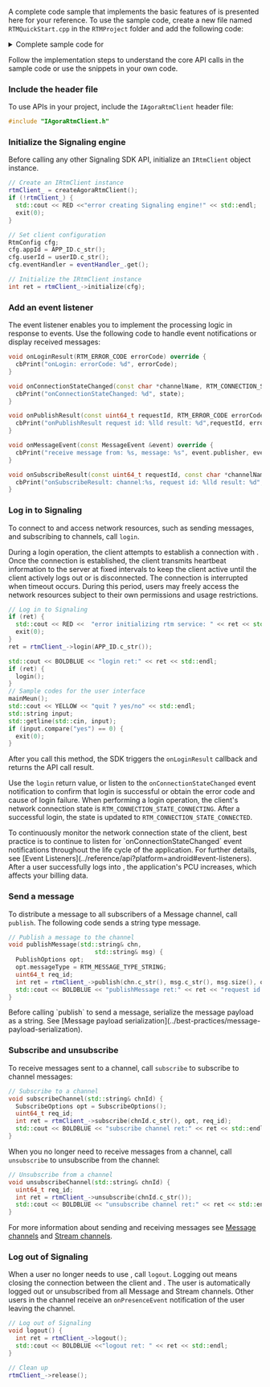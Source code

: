 <PlatformWrapper platform="linux-cpp">

A complete code sample that implements the basic features of <Vpd k="NAME" /> is presented here for your reference. To use the sample code, create a new file  named `RTMQuickStart.cpp` in the `RTMProject` folder and add the following code:

<details>
<summary>Complete sample code for <Vpd k="PRODUCT" /></summary>

<CodeBlock language="cpp" showLineNumbers>
{`#include <iostream>
#include <memory>
#include <string>
#include <exception>
//#include <unistd.h>

#include "IAgoraRtmClient.h"

// Pass in your App ID here
const std::string APP_ID = "<Your App ID>";

// Terminal color codes for UBUNTU/LINUX
#define RESET   "\\033\[0m"
#define BLACK   "\\033\[30m"      /* Black */
#define RED     "\\033\[31m"      /* Red */
#define GREEN   "\\033\[32m"      /* Green */
#define YELLOW  "\\033\[33m"      /* Yellow */
#define BLUE    "\\033\[34m"      /* Blue */
#define MAGENTA "\\033\[35m"      /* Magenta */
#define CYAN    "\\033\[36m"      /* Cyan */
#define WHITE   "\\033\[37m"      /* White */
#define BOLDBLACK   "\\033\[1m\\033\[30m"      /* Bold Black */
#define BOLDRED     "\\033\[1m\\033\[31m"      /* Bold Red */
#define BOLDGREEN   "\\033\[1m\\033\[32m"      /* Bold Green */
#define BOLDYELLOW  "\\033\[1m\\033\[33m"      /* Bold Yellow */
#define BOLDBLUE    "\\033\[1m\\033\[34m"      /* Bold Blue */
#define BOLDMAGENTA "\\033\[1m\\033\[35m"      /* Bold Magenta */
#define BOLDCYAN    "\\033\[1m\\033\[36m"      /* Bold Cyan */
#define BOLDWHITE   "\\033\[1m\\033\[37m"      /* Bold White */

using namespace agora::rtm;

class DemoRtmEventHandler : public IRtmEventHandler {
public:
  // Add the event listener
  void onLoginResult(RTM_ERROR_CODE errorCode) override {
    cbPrint("onLogin: errorCode: %d", errorCode);
  }
  void onConnectionStateChanged(const char *channelName, RTM_CONNECTION_STATE state, RTM_CONNECTION_CHANGE_REASON reason) override {
    cbPrint("onConnectionStateChanged: %d", state);
  }

  void onPublishResult(const uint64_t requestId, RTM_ERROR_CODE errorCode) override {
    cbPrint("onPublishResult request id: %lld result: %d",requestId, errorCode);
  }
  void onMessageEvent(const MessageEvent &event) override {
    cbPrint("receive message from: %s, message: %s", event.publisher, event.message);
  }
  void onSubscribeResult(const uint64_t requestId, const char *channelName, RTM_ERROR_CODE errorCode) override {
    cbPrint("onSubscribeResult: channel:%s, request id: %lld result: %d", channelName, requestId, errorCode);
  }

private:
  void cbPrint(const char* fmt, ...) {
    printf("\\x1b\[32m<< RTM async callback: ");
    va_list args;
    va_start(args, fmt);
    vprintf(fmt, args);
    va_end(args);
    printf(" >>\\x1b\[0m\\n");
  }
};

class DemoMessaging {
public:
  DemoMessaging()
    : eventHandler_(new DemoRtmEventHandler()),
      rtmClient_(nullptr) { Init(); }

  void Init() {
    // Create an IRtmClient instance
    rtmClient_ = createAgoraRtmClient();
    if (!rtmClient_) {
      std::cout << RED <<"error creating Signaling engine!" << std::endl;
      exit(0);
    }
}

  void login() {
    while (true) {
      std::cout << YELLOW << "Please enter userID (literal \\"null\\" or starting"
          << "with space is not allowed, no more than 64 charaters!):"
          << std::endl;
      std::string userID;
      std::getline(std::cin, userID);

      RtmConfig cfg;
      cfg.appId = APP_ID.c_str();
      cfg.userId = userID.c_str();
      cfg.eventHandler = eventHandler_.get();
      // Initialize an IRtmClient instance
      int ret = rtmClient_->initialize(cfg);
      // Log in the RTM server
      if (ret) {
        std::cout << RED <<  "error initializing rtm service: " << ret << std::endl;
        exit(0);
      }
      ret = rtmClient_->login(APP_ID.c_str());
      std::cout << BOLDBLUE << "login ret:" << ret << std::endl;
      if (ret) {
        login();
      }
      // Sample codes for the user interface
      mainMenu();
      std::cout << YELLOW << "quit ? yes/no" << std::endl;
      std::string input;
      std::getline(std::cin, input);
      if (input.compare("yes") == 0) {
        exit(0);
      }
    }
  }

  // Log out from the RTM server
  void logout() {
    int ret = rtmClient_->logout();
    std::cout << BOLDBLUE <<"logout ret: " << ret << std::endl;
  }

  // Subscribe to a channel
  void subscribeChannel(std::string& chnId) {
    SubscribeOptions opt = SubscribeOptions();
    uint64_t req_id;
    int ret = rtmClient_->subscribe(chnId.c_str(), opt, req_id);
    std::cout << BOLDBLUE << "subscribe channel ret:" << ret << std::endl;
  }

  // Unsubscribe from a channel
  void unsubscribeChannel(std::string& chnId) {
    uint64_t req_id;
    int ret = rtmClient_->unsubscribe(chnId.c_str());
    std::cout << BOLDBLUE << "unsubscribe channel ret:" << ret << std::endl;
  }
  // Publish a message
  void publishMessage(std::string& chn,
                            std::string& msg) {
    PublishOptions opt;
    opt.messageType = RTM_MESSAGE_TYPE_STRING;
    uint64_t req_id;
    int ret = rtmClient_->publish(chn.c_str(), msg.c_str(), msg.size(), opt, req_id);
    std::cout << BOLDBLUE << "publishMessage ret:" << ret << "request id: %llu" << req_id << std::endl;
  }

  // Sample codes for the user interface
  void mainMenu() {
    bool quit  = false;
    while (!quit) {
      std::cout << WHITE << "1: subcribe channel\\n"
                << "2: unsubcribe channel\\n"
                << "3: publish message\\n"
                << "4: logout" << std::endl;
      std::cout << YELLOW <<"please input your choice" << std::endl;
      std::string input;
      std::getline(std::cin, input);
      int32_t choice = 0;
      try {
        choice = std::stoi(input);
      } catch(...) {
        std::cout << RED << "invalid input" << std::endl;
        continue;
      }
      switch (choice)
      {
        case 1: {
          std::cout << YELLOW << "please input dst channel id" << std::endl;
          std::string dst;
          std::getline(std::cin, dst);
          subscribeChannel(dst);
        }
        break;
        case 2: {
          std::cout << YELLOW << "please input dst channel id" << std::endl;
          std::string dst;
          std::getline(std::cin, dst);
          unsubscribeChannel(dst);
        }
        break;
        case 3: {
          std::cout << YELLOW << "please input channel id" << std::endl;
          std::string channel;
          std::getline(std::cin, channel);
          Chat(channel);
        }
        break;
        case 4: {
          logout();
          return;
        }
        break;
        default:
        break;
      }
    }
  }


  void Chat(std::string& channel) {
    std::string message;
    while (true) {
      std::cout << YELLOW << "please input message "
                << "or input \\"quit\\" to leave groupchat,"
                << std::endl;
      std::getline(std::cin, message);
      if (message.compare("quit") == 0) {
        return;
      } else {
        publishMessage(channel, message);
      }
    }
  }

private:
  std::unique_ptr<IRtmEventHandler> eventHandler_;
  IRtmClient* rtmClient_;
};

int main(int argc, const char * argv[]) {
  DemoMessaging messaging;
  messaging.login();
  return 0;
}`}
</CodeBlock>
</details>

Follow the implementation steps to understand the core API calls in the sample code or use the snippets in your own code.
 
### Include the header file

To use <Vg k="SIG" /> APIs in your project, include the `IAgoraRtmClient` header file:

```cpp
#include "IAgoraRtmClient.h"
```

### Initialize the Signaling engine
Before calling any other Signaling SDK API, initialize an `IRtmClient` object instance.

```cpp
// Create an IRtmClient instance
rtmClient_ = createAgoraRtmClient();
if (!rtmClient_) {
  std::cout << RED <<"error creating Signaling engine!" << std::endl;
  exit(0);
}

// Set client configuration
RtmConfig cfg;
cfg.appId = APP_ID.c_str();
cfg.userId = userID.c_str();
cfg.eventHandler = eventHandler_.get();

// Initialize the IRtmClient instance
int ret = rtmClient_->initialize(cfg);
```

### Add an event listener

The event listener enables you to implement the processing logic in response to <Vg k="SIG" /> events. Use the following code to handle event notifications or display received messages:

```cpp
void onLoginResult(RTM_ERROR_CODE errorCode) override {
  cbPrint("onLogin: errorCode: %d", errorCode);
}

void onConnectionStateChanged(const char *channelName, RTM_CONNECTION_STATE state, RTM_CONNECTION_CHANGE_REASON reason) override {
  cbPrint("onConnectionStateChanged: %d", state);
}

void onPublishResult(const uint64_t requestId, RTM_ERROR_CODE errorCode) override {
  cbPrint("onPublishResult request id: %lld result: %d",requestId, errorCode);
}

void onMessageEvent(const MessageEvent &event) override {
  cbPrint("receive message from: %s, message: %s", event.publisher, event.message);
}

void onSubscribeResult(const uint64_t requestId, const char *channelName, RTM_ERROR_CODE errorCode) override {
  cbPrint("onSubscribeResult: channel:%s, request id: %lld result: %d", channelName, requestId, errorCode);
}
```

### Log in to Signaling

To connect to <Vg k="SIG" /> and access <Vg k="SIG" /> network resources, such as sending messages, and subscribing to channels, call `login`.

During a login operation, the client attempts to establish a connection with <Vg k="SIG" />. Once the connection is established, the client transmits heartbeat information to the <Vg k="SIG" /> server at fixed intervals to keep the client active until the client actively logs out or is disconnected. The connection is interrupted when timeout occurs. During this period, users may freely access the <Vg k="SIG" /> network resources subject to their own permissions and usage restrictions.

```cpp
// Log in to Signaling
if (ret) {
  std::cout << RED <<  "error initializing rtm service: " << ret << std::endl;
  exit(0);
}
ret = rtmClient_->login(APP_ID.c_str());

std::cout << BOLDBLUE << "login ret:" << ret << std::endl;
if (ret) {
  login();
}
// Sample codes for the user interface
mainMeun();
std::cout << YELLOW << "quit ? yes/no" << std::endl;
std::string input;
std::getline(std::cin, input);
if (input.compare("yes") == 0) {
  exit(0);
}
```
After you call this method, the SDK triggers the `onLoginResult` callback and returns the API call result.

Use the `login` return value, or listen to the `onConnectionStateChanged` event notification to confirm that login is successful or obtain the error code and cause of login failure. When performing a login operation, the client's network connection state is `RTM_CONNECTION_STATE_CONNECTING`. After a successful login, the state is updated to `RTM_CONNECTION_STATE_CONNECTED`. 

<Admonition title="Best practice">
To continuously monitor the network connection state of the client, best practice is to continue to listen for `onConnectionStateChanged` event notifications throughout the life cycle of the application. For further details, see [Event Listeners](../reference/api?platform=android#event-listeners).
</Admonition>

<Admonition type="caution">
After a user successfully logs into <Vg k="SIG"/>, the application's PCU increases, which affects your billing data.
</Admonition>

### Send a message

To distribute a message to all subscribers of a Message channel, call `publish`. The following code sends a string type message. 

```cpp
// Publish a message to the channel
void publishMessage(std::string& chn,
                        std::string& msg) {
  PublishOptions opt;
  opt.messageType = RTM_MESSAGE_TYPE_STRING;
  uint64_t req_id;
  int ret = rtmClient_->publish(chn.c_str(), msg.c_str(), msg.size(), opt, req_id);
  std::cout << BOLDBLUE << "publishMessage ret:" << ret << "request id: %llu" << req_id << std::endl;
}
```

<Admonition>
Before calling `publish` to send a message, serialize the message payload as a string. See [Message payload serialization](../best-practices/message-payload-serialization).
</Admonition>

### Subscribe and unsubscribe

To receive messages sent to a channel, call `subscribe` to subscribe to channel messages:

```cpp
// Subscribe to a channel
void subscribeChannel(std::string& chnId) {
  SubscribeOptions opt = SubscribeOptions();
  uint64_t req_id;
  int ret = rtmClient_->subscribe(chnId.c_str(), opt, req_id);
  std::cout << BOLDBLUE << "subscribe channel ret:" << ret << std::endl;
}
```

When you no longer need to receive messages from a channel, call `unsubscribe` to unsubscribe from the channel:

```cpp
// Unsubscribe from a channel
void unsubscribeChannel(std::string& chnId) {
  uint64_t req_id;
  int ret = rtmClient_->unsubscribe(chnId.c_str());
  std::cout << BOLDBLUE << "unsubscribe channel ret:" << ret << std::endl;
}
```

For more information about sending and receiving messages see [Message channels](../core-functionality/message-channel) and [Stream channels](../core-functionality/stream-channel).

### Log out of Signaling

When a user no longer needs to use <Vg k="SIG" />, call `logout`. Logging out means closing the connection between the client and <Vg k="SIG" />. The user is automatically logged out or unsubscribed from all Message and Stream channels. Other users in the channel receive an `onPresenceEvent` notification of the user leaving the channel.

```cpp
// Log out of Signaling
void logout() {
  int ret = rtmClient_->logout();
  std::cout << BOLDBLUE <<"logout ret: " << ret << std::endl;
}

// Clean up
rtmClient_->release();
```

</PlatformWrapper>
